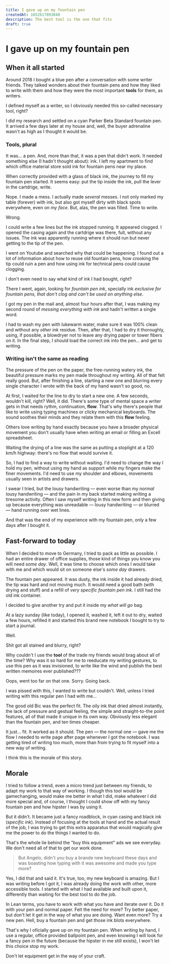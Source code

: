 ```yaml
---
title: I gave up on my fountain pen
createdAt: 1652617893840
description: The best tool is the one that fits
draft: true
---
```


# I gave up on my fountain pen

## When it all started

Around 2018 I bought a blue pen after a conversation with some writer friends. They talked wonders about their fountain pens and how they liked to write with them and how they were the most important **tools** for them, as writers.

I defined myself as a writer, so I obviously needed this so-called necessary tool, right?

I did my research and settled on a cyan Parker Beta Standard fountain pen. It arrived a few days later at my house and, well, the buyer adrenaline wasn't as high as I thought it would be.

### Tools, plural

It was... a pen. And, more than that, it was a pen that didn't work. It needed something else (I hadn't thought about): ink. I left my apartment to find which office material store sold ink for fountain pens near my place.

When correctly provided with a glass of black ink, the journey to fill my fountain pen started. It seems easy: put the tip inside the ink, pull the lever in the cartdrige, write.

Nope. I made a mess. I actually made _several_ messes. I not only marked my table (forever) with ink, but also got myself dirty with black spots everywhere, even on _my face_. But, alas, the pen was filled. Time to write.

Wrong.

I could write a few lines but the ink stopped running. It appeared clogged. I opened the casing again and the cartdrige was there, full, without any issues. The ink was apparently running where it should run but never getting to the tip of the pen.

I went on Youtube and searched why that could be happening. I found out a lot of information about how to reuse old fountain pens, how crooking the tip could ruin a pen and how using ink for technical pens could cause clogging.

I don't even need to say what kind of ink I had bought, right?

There I went, again, looking for _fountain pen ink_, specially ink _exclusive for fountain pens, that don't clog and can't be used on anything else_.

I got my pen in the mail and, almost four hours after that, I was making my second round of _messing everything with ink_ and hadn't written a single word.

I had to wash my pen with lukewarm water, make sure it was 100% clean and without any _other ink_ residue. Then, after that, I had to dry it thoroughly, using, if possible, a blowdryer not to leave any drying paper or tower fibers on it. In the final step, I should load the correct ink into the pen... and get to writing.

### Writing isn't the same as reading

The pressure of the pen on the paper, the free-running watery ink, the beautiful pressure marks my pen made throughout my writing. All of that felt really good. But, after finishing a line, starting a new one and blurring every single character I wrote with the back of my hand wasn't so good, no.

At first, I waited for the line to dry to start a new one. A few seconds, wouldn't kill, right? Well, it did. There's some type of mental space a writer gets in that needs rythm, continuation, **flow**. That's why there's people that like to write using typing machines or clicky mechanical keyboards. The sound soothes their minds and they relate them with this **flow** feeling.

Others love writing by hand exactly because you have a broader physical movement you don't usually have when writing an email or filling an Excell spreadsheet.

Waiting the drying of a line was the same as putting a stoplight at a 120 km/h highway: there's no flow that would survive it.

So, I had to find a way to write without waiting. I'd need to change the way I hold my pen, without using my hand as support while my fingers make the finer movements. I'd need to use my shoulder and elbows, movements usually seen in artists and drawers.

I swear I tried, but the lousy handwriting — even worse than my _normal_ lousy handwriting — and the pain in my back started making writing a tiresome activity. Often I saw myself writing in this new form and then giving up because everything was unreadable — lousy handwriting — or blurred — hand running over wet lines.

And that was the end of my experience with my fountain pen, only a few days after I bought it.

## Fast-forward to today

When I decided to move to Germany, I tried to pack as little as possible. I had an entire drawer of office supplies, those kind of things you know you will need _some day_. Well, it was time to choose which ones I would take with me and which would sit on someone else's _some day_ drawers.

The fountain pen appeared. It was dusty, the ink inside it had already dried, the tip was hard and not moving much. It would need a good bath (with drying and stuff) and a refill of _very specific fountain pen ink_. I still had the old ink container.

I decided to give another try and put it inside my _what will go_ bag.

At a lazy sunday (like today), I opened it, washed it, left it out to dry, waited a few hours, refilled it and started this brand new notebook I bought to try to start a journal.

Well.

Shit got all stained and blurry, right?

Why couldn't I use the **tool** of the trade my friends would brag about all of the time? Why was it so hard for me to reeducate my writing gestures, to use this pen as it was invisioned, to write like the wind and publish the best written memoires ever published???

Oops, went too far on that one. Sorry. Going back.

I was pissed with this, I wanted to write but couldn't. Well, unless I tried writing with this regular pen I had with me...

The good old Bic was the perfect fit. The oily ink that dried almost instantly, the lack of pressure and gestual feeling, the simple and straight-to-the point features, all of that made it unique in its own way. Obviously less elegant than the fountain pen, and ten times cheaper.

It just... fit. It worked as it should. The pen — the normal one — gave me the flow I needed to write page after page whenever I got the notebook. I was getting tired of writing too much, more than from trying to fit myself into a new way of writing.

I think this is the morale of this story.

## Morale

I tried to follow a trend, even a micro trend just between my friends, to adapt my work to that way of working. I though this tool would be gamechanging, would make me better in what I did, make whatever I did more special and, of course, I thought I could show off with my fancy fountain pen and how hipster I was by using it.

But it didn't. It became just a fancy roadblock, in cyan casing and black ink (_specific ink_). Instead of focusing at the tools at hand and the actual result of the job, I was trying to get this extra apparatus that would magically give me the power to do the things I wanted to do.

That's the whole lie behind the "buy this equipment" ads we see everyday. We don't need all of that to get our work done.

> But Angelo, didn't you buy a brande new keyboard these days and was boasting how typing with it was awesome and made you type more?

Yes, I did that and said it. It's true, too, my new keyboard is amazing. But I was writing before I got it, I was already doing the work with other, more accessible tools. I started with what I had available and built upon it, differently than waiting for the best tool to do the job.

In Lean terms, you have to work with what you have and iterate over it. Do it with your pen and normal paper. Felt the need for more? Try better paper, but don't let it get in the way of what you are doing. Want even more? Try a new pen. Hell, buy a fountain pen and get those ink blots everywhere.

That's why I oficially gave up on my fountain pen. When writing by hand, I use a regular, office provided ballpoint pen, and even knowing I will look for a fancy pen in the future (because the hipster in me still exists), I won't let this choice stop my work.

Don't let equipment get in the way of your craft.
